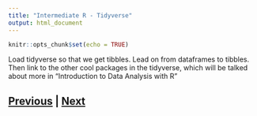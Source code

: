 ```yaml
---
title: "Intermediate R - Tidyverse"
output: html_document
---
```


```r
knitr::opts_chunk$set(echo = TRUE)
```

Load tidyverse so that we get tibbles. Lead on from dataframes to tibbles.
Then link to the other cool packages in the tidyverse, which will
be talked about more in "Introduction to Data Analysis with R"

## [Previous](dataframes.html) | [Next](magrittr.html)
